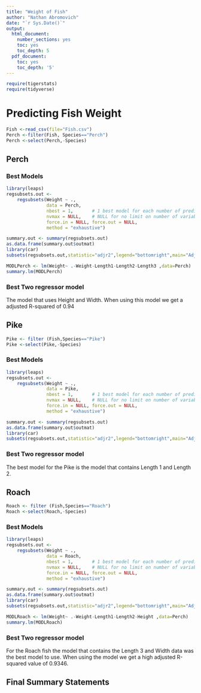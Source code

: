 ```yaml
---
title: "Weight of Fish"
author: "Nathan Abromovich"
date: "`r Sys.Date()`"
output:
  html_document:
    number_sections: yes
    toc: yes
    toc_depth: 5
  pdf_document:
    toc: yes
    toc_depth: '5'
---
```



```r
require(tigerstats)
require(tidyverse)
```


# Predicting Fish Weight

```r
Fish <-read_csv(file="Fish.csv")
Perch <-filter(Fish, Species=="Perch")
Perch <-select(Perch,-Species)

```



## Perch


### Best Models
```r
library(leaps)
regsubsets.out <-
    regsubsets(Weight ~ .,
               data = Perch,
               nbest = 1,       # 1 best model for each number of predictors
               nvmax = NULL,    # NULL for no limit on number of variables
               force.in = NULL, force.out = NULL,
               method = "exhaustive")

summary.out <- summary(regsubsets.out)
as.data.frame(summary.out$outmat)
library(car)
subsets(regsubsets.out,statistic="adjr2",legend="bottomright",main="Adjusted R^2")
```
```r
MODLPerch <- lm(Weight~ .-Weight-Length1-Length2-Length3 ,data=Perch)
summary.lm(MODLPerch)
```
### Best Two regressor model
The model that uses Height and Width.  When using this model we get a adjusted R-squared of 0.94 

## Pike
```r
Pike <- filter (Fish,Species=="Pike")
Pike <-select(Pike,-Species)
```
### Best Models
```r
library(leaps)
regsubsets.out <-
    regsubsets(Weight ~ .,
               data = Pike,
               nbest = 1,       # 1 best model for each number of predictors
               nvmax = NULL,    # NULL for no limit on number of variables
               force.in = NULL, force.out = NULL,
               method = "exhaustive")

summary.out <- summary(regsubsets.out)
as.data.frame(summary.out$outmat)
library(car)
subsets(regsubsets.out,statistic="adjr2",legend="bottomright",main="Adjusted R^2")
```
### Best Two regressor model
The best model for the Pike is the model that contains Length 1 and Length 2. 


## Roach
```r
Roach <- filter (Fish,Species=="Roach")
Roach <-select(Roach,-Species)
```
### Best Models
```r
library(leaps)
regsubsets.out <-
    regsubsets(Weight ~ .,
               data = Roach,
               nbest = 1,       # 1 best model for each number of predictors
               nvmax = NULL,    # NULL for no limit on number of variables
               force.in = NULL, force.out = NULL,
               method = "exhaustive")

summary.out <- summary(regsubsets.out)
as.data.frame(summary.out$outmat)
library(car)
subsets(regsubsets.out,statistic="adjr2",legend="bottomright",main="Adjusted R^2")

```
```r
MODLRoach <- lm(Weight~ .-Weight-Length1-Length2-Height ,data=Perch)
summary.lm(MODLRoach)
```

### Best Two regressor model
For the Roach fish the model that contains the Length 3 and Width data was the best model to use.  When using the model we get a high adjusted R-squared value of 0.9346.



## Final Summary Statements